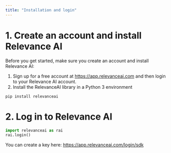```yaml
---
title: "Installation and login"
---
```


# 1. Create an account and install Relevance AI

Before you get started, make sure you create an account and install Relevance AI:
  1. Sign up for a free account at https://app.relevanceai.com and then login to your Relevance AI account.
  2. Install the RelevanceAI library in a Python 3 environment

```
pip install relevanceai
```

# 2. Log in to Relevance AI

```python Python
import relevanceai as rai
rai.login()
```
You can create a key here: https://app.relevanceai.com/login/sdk